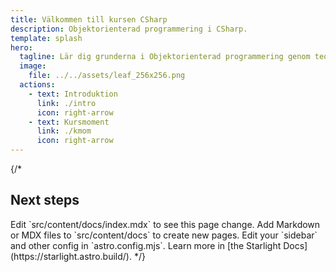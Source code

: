 ```yaml
---
title: Välkommen till kursen CSharp
description: Objektorienterad programmering i CSharp.
template: splash
hero:
  tagline: Lär dig grunderna i Objektorienterad programmering genom teori och praktiska lösningar med implementation i programmeringsspråket CSharp (C#).
  image:
    file: ../../assets/leaf_256x256.png
  actions:
    - text: Introduktion
      link: ./intro
      icon: right-arrow
    - text: Kursmoment
      link: ./kmom
      icon: right-arrow
---
```

{/* 

## Next steps

<CardGrid stagger>
	<Card title="Update content" icon="pencil">
		Edit `src/content/docs/index.mdx` to see this page change.
	</Card>
	<Card title="Add new content" icon="add-document">
		Add Markdown or MDX files to `src/content/docs` to create new pages.
	</Card>
	<Card title="Configure your site" icon="setting">
		Edit your `sidebar` and other config in `astro.config.mjs`.
	</Card>
	<Card title="Read the docs" icon="open-book">
		Learn more in [the Starlight Docs](https://starlight.astro.build/).
	</Card>
</CardGrid> */}
